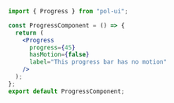 ```jsx
import { Progress } from "pol-ui";

const ProgressComponent = () => {
  return (
    <Progress
      progress={45}
      hasMotion={false}
      label="This progress bar has no motion"
    />
  );
};
export default ProgressComponent;
```
